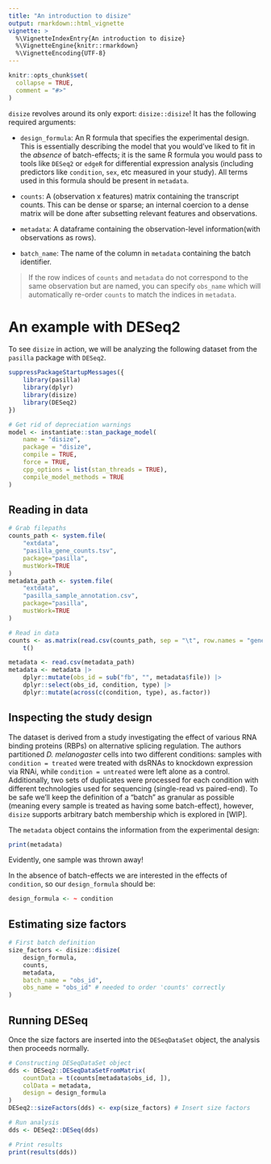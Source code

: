 ```yaml
---
title: "An introduction to disize"
output: rmarkdown::html_vignette
vignette: >
  %\VignetteIndexEntry{An introduction to disize}
  %\VignetteEngine{knitr::rmarkdown}
  %\VignetteEncoding{UTF-8}
---
```


```r
knitr::opts_chunk$set(
  collapse = TRUE,
  comment = "#>"
)
```

`disize` revolves around its only export: `disize::disize`! It has the
following required arguments:

- `design_formula`: An R formula that specifies the experimental design. This
is essentially describing the model that you would've liked to fit in the
*absence* of batch-effects; it is the same R formula you would pass to
tools like `DESeq2` or `edgeR` for differential expression analysis (including
predictors like `condition`, `sex`, etc measured in your study). All terms
used in this formula should be present in `metadata`.

- `counts`: A (observation x features) matrix containing the transcript counts.
This can be dense or sparse; an internal coercion to a dense matrix will be
done after subsetting relevant features and observations.

- `metadata`: A dataframe containing the observation-level information(with
observations as rows).

- `batch_name`: The name of the column in `metadata` containing the batch
identifier.

> If the row indices of `counts` and `metadata` do not correspond to the same observation but are named, you can specify `obs_name` which will automatically re-order `counts` to match the indices in `metadata`.

# An example with DESeq2

To see `disize` in action, we will be analyzing the following dataset from the `pasilla` package with `DESeq2`.

```r
suppressPackageStartupMessages({
    library(pasilla)
    library(dplyr)
    library(disize)
    library(DESeq2)
})
```

```r
# Get rid of depreciation warnings
model <- instantiate::stan_package_model(
    name = "disize",
    package = "disize",
    compile = TRUE,
    force = TRUE,
    cpp_options = list(stan_threads = TRUE),
    compile_model_methods = TRUE
)
```


## Reading in data

```r
# Grab filepaths
counts_path <- system.file(
    "extdata",
    "pasilla_gene_counts.tsv",
    package="pasilla",
    mustWork=TRUE
)
metadata_path <- system.file(
    "extdata",
    "pasilla_sample_annotation.csv",
    package="pasilla",
    mustWork=TRUE
)

# Read in data
counts <- as.matrix(read.csv(counts_path, sep = "\t", row.names = "gene_id")) |>
    t()

metadata <- read.csv(metadata_path)
metadata <- metadata |>
    dplyr::mutate(obs_id = sub("fb", "", metadata$file)) |>
    dplyr::select(obs_id, condition, type) |>
    dplyr::mutate(across(c(condition, type), as.factor))
```

## Inspecting the study design

The dataset is derived from a study investigating the effect of various RNA binding proteins (RBPs) on alternative splicing regulation.
The authors partitioned *D. melanogaster* cells into two different conditions: samples with `condition = treated` were treated with dsRNAs to knockdown expression via RNAi, while `condition = untreated` were left alone as a control.
Additionally, two sets of duplicates were processed for each condition with different technologies used for sequencing (single-read vs paired-end).
To be safe we'll keep the definition of a "batch" as granular as possible (meaning every sample is treated as having some batch-effect), however, `disize` supports arbitrary batch membership which is explored in [WIP].

The `metadata` object contains the information from the experimental design:

```r
print(metadata)
```

Evidently, one sample was thrown away!

In the absence of batch-effects we are interested in the effects of `condition`, so our `design_formula` should be:

```r
design_formula <- ~ condition
```

## Estimating size factors

```r
# First batch definition
size_factors <- disize::disize(
    design_formula,
    counts,
    metadata,
    batch_name = "obs_id",
    obs_name = "obs_id" # needed to order 'counts' correctly
)
```

## Running DESeq

Once the size factors are inserted into the `DESeqDataSet` object, the analysis then proceeds normally.

```r
# Constructing DESeqDataSet object
dds <- DESeq2::DESeqDataSetFromMatrix(
    countData = t(counts[metadata$obs_id, ]),
    colData = metadata,
    design = design_formula
)
DESeq2::sizeFactors(dds) <- exp(size_factors) # Insert size factors

# Run analysis
dds <- DESeq2::DESeq(dds)

# Print results
print(results(dds))
```
